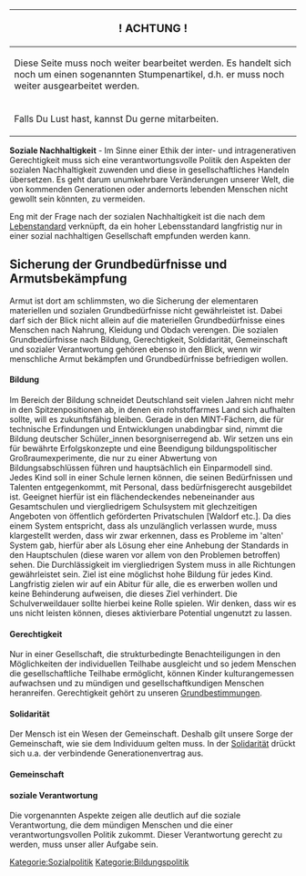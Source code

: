 {| class="wikitable"
|-
!                <big>! ACHTUNG !</big>
|-
| Diese Seite muss noch weiter bearbeitet werden. Es handelt sich noch um einen sogenannten Stumpenartikel, d.h. er muss noch weiter ausgearbeitet werden.
|-
| Falls Du Lust hast, kannst Du gerne mitarbeiten.
|}

'''Soziale Nachhaltigkeit''' - Im Sinne einer Ethik der inter- und intragenerativen Gerechtigkeit muss sich eine verantwortungsvolle Politik den Aspekten der sozialen Nachhaltigkeit zuwenden und diese in gesellschaftliches Handeln übersetzen. Es geht darum unumkehrbare Veränderungen unserer Welt, die von kommenden Generationen oder andernorts lebenden Menschen nicht gewollt sein könnten, zu vermeiden.

Eng mit der Frage nach der sozialen Nachhaltigkeit ist die nach dem [[Lebenstandard]] verknüpft, da ein hoher Lebensstandard langfristig nur in einer sozial nachhaltigen Gesellschaft empfunden werden kann.

== Sicherung der Grundbedürfnisse und Armutsbekämpfung ==
Armut ist dort am schlimmsten, wo die Sicherung der elementaren materiellen und sozialen Grundbedürfnisse nicht gewährleistet ist. Dabei darf sich der Blick nicht allein auf die materiellen Grundbedürfnisse eines Menschen nach Nahrung, Kleidung und Obdach verengen. Die sozialen Grundbedürfnisse nach Bildung, Gerechtigkeit, Soldidarität, Gemeinschaft und sozialer Verantwortung gehören ebenso in den Blick, wenn wir menschliche Armut bekämpfen und Grundbedürfnisse befriedigen wollen.
 
==== Bildung ====
Im Bereich der Bildung schneidet Deutschland seit vielen Jahren nicht mehr in den Spitzenpositionen ab, in denen ein rohstoffarmes Land sich aufhalten sollte, will es zukunftsfähig bleiben. Gerade in den MINT-Fächern, die für technische Erfindungen und Entwicklungen unabdingbar sind, nimmt die Bildung deutscher Schüler_innen besorgniserregend ab. Wir setzen uns ein für bewährte Erfolgskonzepte und eine Beendigung bildungspolitischer Großraumexperimente, die nur zu einer Abwertung von Bildungsabschlüssen führen und hauptsächlich ein Einparmodell sind. Jedes Kind soll in einer Schule lernen können, die seinen Bedürfnissen und Talenten entgegenkommt, mit Personal, dass bedürfnisgerecht ausgebildet ist. Geeignet hierfür ist ein flächendeckendes nebeneinander aus Gesamtschulen und viergliedrigem Schulsystem mit glechzeitigen Angeboten von öffentlich geförderten Privatschulen [Waldorf etc.]. Da dies einem System entspricht, dass als unzulänglich verlassen wurde, muss klargestellt werden, dass wir zwar erkennen, dass es Probleme im 'alten' System gab, hierfür aber als Lösung eher eine Anhebung der Standards in den Hauptschulen (diese waren vor allem von den Problemen betroffen) sehen. Die Durchlässigkeit im viergliedrigen System muss in alle Richtungen gewährleistet sein. Ziel ist eine möglichst hohe Bildung für jedes Kind.
Langfristig zielen wir auf ein Abitur für alle, die es erwerben wollen und keine Behinderung aufweisen, die dieses Ziel verhindert. Die Schulverweildauer sollte hierbei keine Rolle spielen. Wir denken, dass wir es uns nicht leisten können, dieses aktivierbare Potential ungenutzt zu lassen.
==== Gerechtigkeit ====
Nur in einer Gesellschaft, die strukturbedingte Benachteiligungen in den Möglichkeiten der individuellen Teilhabe ausgleicht und so jedem Menschen die gesellschaftliche Teilhabe ermöglicht, können Kinder kulturangemessen aufwachsen und zu mündigen und gesellschaftkundigen Menschen heranreifen. Gerechtigkeit gehört zu unseren [[Grundbestimmungen]].

==== Solidarität ====
Der Mensch ist ein Wesen der Gemeinschaft. Deshalb gilt unsere Sorge der Gemeinschaft, wie sie dem Individuum gelten muss. In der [[Solidarität]] drückt sich u.a. der verbindende Generationenvertrag aus. 
==== Gemeinschaft ====
==== soziale Verantwortung ====
Die vorgenannten Aspekte zeigen alle deutlich auf die soziale Verantwortung, die dem mündigen Menschen und die einer verantwortungsvollen Politik zukommt. Dieser Verantwortung gerecht zu werden, muss unser aller Aufgabe sein.

[[Kategorie:Sozialpolitik]]
[[Kategorie:Bildungspolitik]]